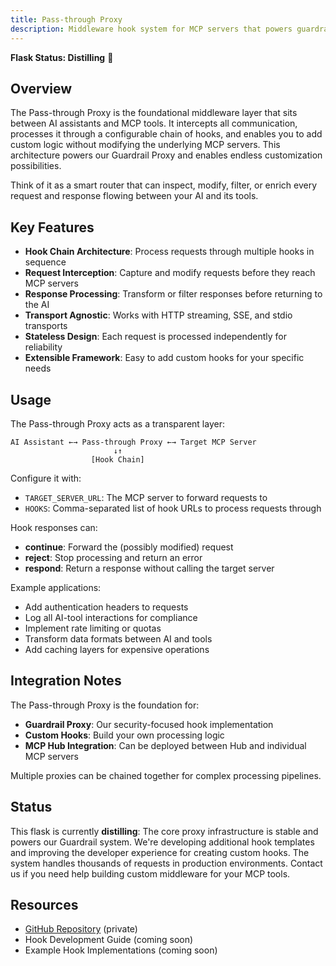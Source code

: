 ```yaml
---
title: Pass-through Proxy
description: Middleware hook system for MCP servers that powers guardrails
---
```


**Flask Status: Distilling** 🧪

## Overview

The Pass-through Proxy is the foundational middleware layer that sits between AI assistants and MCP tools. It intercepts all communication, processes it through a configurable chain of hooks, and enables you to add custom logic without modifying the underlying MCP servers. This architecture powers our Guardrail Proxy and enables endless customization possibilities.

Think of it as a smart router that can inspect, modify, filter, or enrich every request and response flowing between your AI and its tools.

## Key Features

- **Hook Chain Architecture**: Process requests through multiple hooks in sequence
- **Request Interception**: Capture and modify requests before they reach MCP servers
- **Response Processing**: Transform or filter responses before returning to the AI
- **Transport Agnostic**: Works with HTTP streaming, SSE, and stdio transports
- **Stateless Design**: Each request is processed independently for reliability
- **Extensible Framework**: Easy to add custom hooks for your specific needs

## Usage

The Pass-through Proxy acts as a transparent layer:

```
AI Assistant ←→ Pass-through Proxy ←→ Target MCP Server
                       ↓↑
                  [Hook Chain]
```

Configure it with:
- `TARGET_SERVER_URL`: The MCP server to forward requests to
- `HOOKS`: Comma-separated list of hook URLs to process requests through

Hook responses can:
- **continue**: Forward the (possibly modified) request
- **reject**: Stop processing and return an error
- **respond**: Return a response without calling the target server

Example applications:
- Add authentication headers to requests
- Log all AI-tool interactions for compliance
- Implement rate limiting or quotas
- Transform data formats between AI and tools
- Add caching layers for expensive operations

## Integration Notes

The Pass-through Proxy is the foundation for:
- **Guardrail Proxy**: Our security-focused hook implementation
- **Custom Hooks**: Build your own processing logic
- **MCP Hub Integration**: Can be deployed between Hub and individual MCP servers

Multiple proxies can be chained together for complex processing pipelines.

## Status

This flask is currently **distilling**: The core proxy infrastructure is stable and powers our Guardrail system. We're developing additional hook templates and improving the developer experience for creating custom hooks. The system handles thousands of requests in production environments. Contact us if you need help building custom middleware for your MCP tools.

## Resources

- [GitHub Repository](https://github.com/civicteam/mcp-tools) (private)
- Hook Development Guide (coming soon)
- Example Hook Implementations (coming soon)